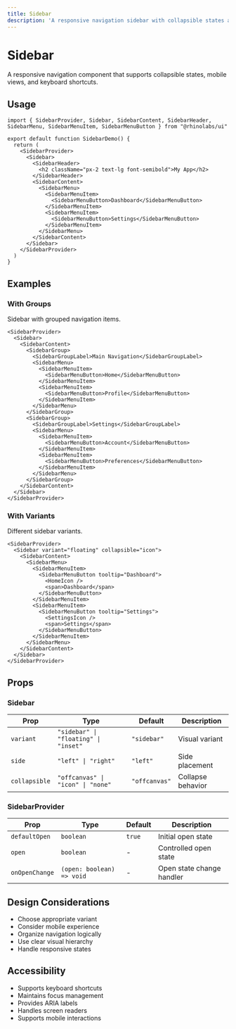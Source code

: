 ```yaml
---
title: Sidebar
description: 'A responsive navigation sidebar with collapsible states and mobile support.'
---
```



# Sidebar

A responsive navigation component that supports collapsible states, mobile views, and keyboard shortcuts.

## Usage

```tsx
import { SidebarProvider, Sidebar, SidebarContent, SidebarHeader, SidebarMenu, SidebarMenuItem, SidebarMenuButton } from "@rhinolabs/ui"

export default function SidebarDemo() {
  return (
    <SidebarProvider>
      <Sidebar>
        <SidebarHeader>
          <h2 className="px-2 text-lg font-semibold">My App</h2>
        </SidebarHeader>
        <SidebarContent>
          <SidebarMenu>
            <SidebarMenuItem>
              <SidebarMenuButton>Dashboard</SidebarMenuButton>
            </SidebarMenuItem>
            <SidebarMenuItem>
              <SidebarMenuButton>Settings</SidebarMenuButton>
            </SidebarMenuItem>
          </SidebarMenu>
        </SidebarContent>
      </Sidebar>
    </SidebarProvider>
  )
}
```

## Examples

### With Groups

Sidebar with grouped navigation items.

```tsx
<SidebarProvider>
  <Sidebar>
    <SidebarContent>
      <SidebarGroup>
        <SidebarGroupLabel>Main Navigation</SidebarGroupLabel>
        <SidebarMenu>
          <SidebarMenuItem>
            <SidebarMenuButton>Home</SidebarMenuButton>
          </SidebarMenuItem>
          <SidebarMenuItem>
            <SidebarMenuButton>Profile</SidebarMenuButton>
          </SidebarMenuItem>
        </SidebarMenu>
      </SidebarGroup>
      <SidebarGroup>
        <SidebarGroupLabel>Settings</SidebarGroupLabel>
        <SidebarMenu>
          <SidebarMenuItem>
            <SidebarMenuButton>Account</SidebarMenuButton>
          </SidebarMenuItem>
          <SidebarMenuItem>
            <SidebarMenuButton>Preferences</SidebarMenuButton>
          </SidebarMenuItem>
        </SidebarMenu>
      </SidebarGroup>
    </SidebarContent>
  </Sidebar>
</SidebarProvider>
```

### With Variants

Different sidebar variants.

```tsx
<SidebarProvider>
  <Sidebar variant="floating" collapsible="icon">
    <SidebarContent>
      <SidebarMenu>
        <SidebarMenuItem>
          <SidebarMenuButton tooltip="Dashboard">
            <HomeIcon />
            <span>Dashboard</span>
          </SidebarMenuButton>
        </SidebarMenuItem>
        <SidebarMenuItem>
          <SidebarMenuButton tooltip="Settings">
            <SettingsIcon />
            <span>Settings</span>
          </SidebarMenuButton>
        </SidebarMenuItem>
      </SidebarMenu>
    </SidebarContent>
  </Sidebar>
</SidebarProvider>
```

## Props

### Sidebar

| Prop | Type | Default | Description |
|------|------|---------|-------------|
| `variant` | `"sidebar" \| "floating" \| "inset"` | `"sidebar"` | Visual variant |
| `side` | `"left" \| "right"` | `"left"` | Side placement |
| `collapsible` | `"offcanvas" \| "icon" \| "none"` | `"offcanvas"` | Collapse behavior |

### SidebarProvider

| Prop | Type | Default | Description |
|------|------|---------|-------------|
| `defaultOpen` | `boolean` | `true` | Initial open state |
| `open` | `boolean` | - | Controlled open state |
| `onOpenChange` | `(open: boolean) => void` | - | Open state change handler |

## Design Considerations

- Choose appropriate variant
- Consider mobile experience
- Organize navigation logically
- Use clear visual hierarchy
- Handle responsive states

## Accessibility

- Supports keyboard shortcuts
- Maintains focus management
- Provides ARIA labels
- Handles screen readers
- Supports mobile interactions
